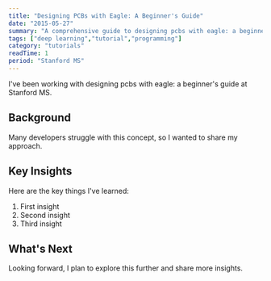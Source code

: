 ```yaml
---
title: "Designing PCBs with Eagle: A Beginner's Guide"
date: "2015-05-27"
summary: "A comprehensive guide to designing pcbs with eagle: a beginner's guide. Learn the fundamentals and best practices."
tags: ["deep learning","tutorial","programming"]
category: "tutorials"
readTime: 1
period: "Stanford MS"
---
```


I've been working with designing pcbs with eagle: a beginner's guide at Stanford MS.

## Background

Many developers struggle with this concept, so I wanted to share my approach.

## Key Insights

Here are the key things I've learned:

1. First insight
2. Second insight
3. Third insight

## What's Next

Looking forward, I plan to explore this further and share more insights.


